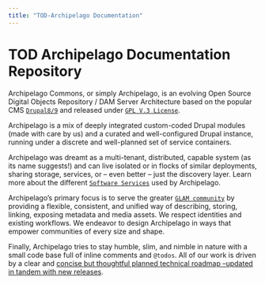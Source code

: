 ```yaml
---
title: "TOD-Archipelago Documentation"
---
```

# TOD Archipelago Documentation Repository

Archipelago Commons, or simply Archipelago, is an evolving Open Source Digital Objects Repository / DAM Server Architecture based on the popular CMS [`Drupal8/9`](https://www.drupal.org) and released under [`GPL V.3 License`](https://www.gnu.org/licenses/gpl-3.0.txt).

Archipelago is a mix of deeply integrated custom-coded Drupal modules (made with care by us) and a curated and well-configured Drupal instance, running under a discrete and well-planned set of service containers.

Archipelago was dreamt as a multi-tenant, distributed, capable system (as its name suggests!) and can live isolated or in flocks of similar deployments, sharing storage, services, or -- even better -- just the discovery layer. Learn more about the different [`Software Services`](docs/devops.md) used by Archipelago.

Archipelago's primary focus is to serve the greater [`GLAM community`](https://en.wikipedia.org/wiki/GLAM_(industry_sector)) by providing a flexible, consistent, and unified way of describing, storing, linking, exposing metadata and media assets. We respect identities and existing workflows. We endeavor to design Archipelago in ways that empower communities of every size and shape.

Finally, Archipelago tries to stay humble, slim, and nimble in nature with a small code base full of inline comments and `@todos`. All of our work is driven by a clear and [concise but thoughtful planned technical roadmap --updated in tandem with new releases](https://github.com/esmero/archipelago-deployment/issues/103).
